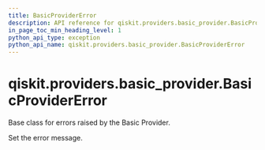 ```yaml
---
title: BasicProviderError
description: API reference for qiskit.providers.basic_provider.BasicProviderError
in_page_toc_min_heading_level: 1
python_api_type: exception
python_api_name: qiskit.providers.basic_provider.BasicProviderError
---
```


<span id="qiskit-providers-basic-provider-basicprovidererror" />

# qiskit.providers.basic\_provider.BasicProviderError

<Class id="qiskit.providers.basic_provider.BasicProviderError" github="https://github.com/qiskit/qiskit/tree/stable/1.0/qiskit/providers/basic_provider/exceptions.py" signature="qiskit.providers.basic_provider.BasicProviderError(*message)">
  Base class for errors raised by the Basic Provider.

  Set the error message.
</Class>

